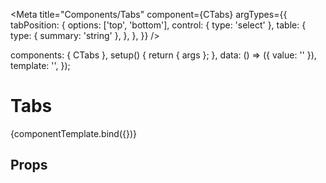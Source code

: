 
<Meta
  title="Components/Tabs"
  component={CTabs}
  argTypes={{
    tabPosition: {
      options: ['top', 'bottom'],
      control: { type: 'select' },
      table: {
        type: { summary: 'string' },
      },
    },
  }}
/>

<!--- Component template -->

  components: { CTabs },
  setup() {
    return { args };
  },
  data: () => ({ value: '' }),
  template: '<CTabs v-bind="args" />',
});

<!--- Component documentation -->

# Tabs

<Canvas withSource="open">
  <Story
    name="Overview"
    args={{
      tabPosition: 'top',
      labels: ['Tab 1', 'Tab 2', 'Tab 3'],
    }}
  >
    {componentTemplate.bind({})}
  </Story>
</Canvas>

## Props

<ArgsTable story="Overview" />

